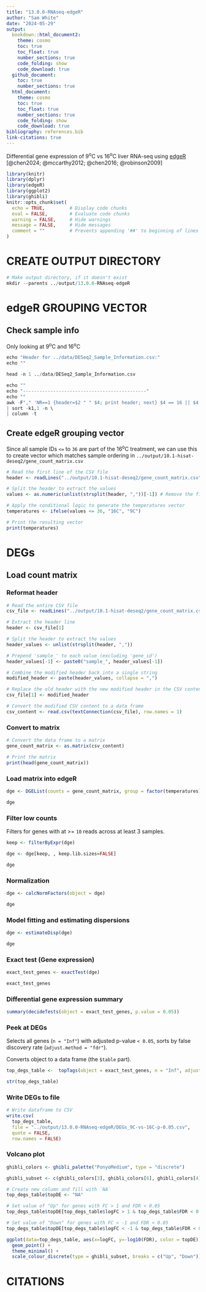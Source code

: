 ```yaml
---
title: "13.0.0-RNAseq-edgeR"
author: "Sam White"
date: "2024-05-29"
output: 
  bookdown::html_document2:
    theme: cosmo
    toc: true
    toc_float: true
    number_sections: true
    code_folding: show
    code_download: true
  github_document:
    toc: true
    number_sections: true
  html_document:
    theme: cosmo
    toc: true
    toc_float: true
    number_sections: true
    code_folding: show
    code_download: true
bibliography: references.bib
link-citations: true
---
```


Differential gene expression of 9<sup>o</sup>C vs 16<sup>o</sup>C liver RNA-seq using [edgeR](https://bioconductor.org/packages/release/bioc/vignettes/edgeR/inst/doc/edgeRUsersGuide.pdf) [@chen2024; @mccarthy2012; @chen2016; @robinson2009]

```r
library(knitr)
library(dplyr)
library(edgeR)
library(ggplot2)
library(ghibli)
knitr::opts_chunk$set(
  echo = TRUE,         # Display code chunks
  eval = FALSE,        # Evaluate code chunks
  warning = FALSE,     # Hide warnings
  message = FALSE,     # Hide messages
  comment = ""         # Prevents appending '##' to beginning of lines in code output
)
```

# CREATE OUTPUT DIRECTORY
```r
# Make output directory, if it doesn't exist
mkdir --parents ../output/13.0.0-RNAseq-edgeR
```

# edgeR GROUPING VECTOR

## Check sample info

Only looking at 9<sup>o</sup>C and 16<sup>o</sup>C

```r
echo "Header for ../data/DESeq2_Sample_Information.csv:"
echo ""

head -n 1 ../data/DESeq2_Sample_Information.csv

echo ""
echo "---------------------------------------------"
echo ""
awk -F"," 'NR==1 {header=$2 " " $4; print header; next} $4 == 16 || $4 == 9 {print $2, $4}' ../data/DESeq2_Sample_Information.csv \
| sort -k1,1 -n \
| column -t

```

## Create edgeR grouping vector

Since all sample IDs `<=` to `36` are part of the 16<sup>o</sup>C treatment, we can use this to create vector which matches sample ordering in `../output/10.1-hisat-deseq2/gene_count_matrix.csv`

```r
# Read the first line of the CSV file
header <- readLines("../output/10.1-hisat-deseq2/gene_count_matrix.csv", n = 1)

# Split the header to extract the values
values <- as.numeric(unlist(strsplit(header, ","))[-1]) # Remove the first element which is "gene_id"

# Apply the conditional logic to generate the temperatures vector
temperatures <- ifelse(values <= 36, "16C", "9C")

# Print the resulting vector
print(temperatures)
```

# DEGs

## Load count matrix

### Reformat header

```r
# Read the entire CSV file
csv_file <- readLines("../output/10.1-hisat-deseq2/gene_count_matrix.csv")

# Extract the header line
header <- csv_file[1]

# Split the header to extract the values
header_values <- unlist(strsplit(header, ","))

# Prepend 'sample_' to each value (excluding 'gene_id')
header_values[-1] <- paste0("sample_", header_values[-1])

# Combine the modified header back into a single string
modified_header <- paste(header_values, collapse = ",")

# Replace the old header with the new modified header in the CSV content
csv_file[1] <- modified_header

# Convert the modified CSV content to a data frame
csv_content <- read.csv(textConnection(csv_file), row.names = 1)

```

### Convert to matrix

```r
# Convert the data frame to a matrix
gene_count_matrix <- as.matrix(csv_content)

# Print the matrix
print(head(gene_count_matrix))

```

### Load matrix into edgeR

```r
dge <- DGEList(counts = gene_count_matrix, group = factor(temperatures))

dge

```

### Filter low counts

Filters for genes with at \>= `10` reads across at least 3 samples.

```r
keep <- filterByExpr(dge)

dge <- dge[keep, , keep.lib.sizes=FALSE]

dge
```

### Normalization

```r
dge <- calcNormFactors(object = dge)

dge
```

### Model fitting and estimating dispersions

```r
dge <- estimateDisp(dge)

dge
```

### Exact test (Gene expression)

```r
exact_test_genes <- exactTest(dge)

exact_test_genes

```

### Differential gene expression summary

```r
summary(decideTests(object = exact_test_genes, p.value = 0.05))
```

### Peek at DEGs

Selects all genes (`n = "Inf"`) with adjusted p-value `< 0.05`, sorts by false discovery rate (`adjust.method = "fdr"`).

Converts object to a data frame (the `$table` part).

```r
top_degs_table <-  topTags(object = exact_test_genes, n = "Inf", adjust.method = "fdr", p.value = 0.05)$table

str(top_degs_table)

```

### Write DEGs to file
```r
# Write dataframe to CSV
write.csv(
  top_degs_table, 
  file = "../output/13.0.0-RNAseq-edgeR/DEGs_9C-vs-16C-p-0.05.csv", 
  quote = FALSE, 
  row.names = FALSE)

```

### Volcano plot

```r
ghibli_colors <- ghibli_palette("PonyoMedium", type = "discrete")

ghibli_subset <- c(ghibli_colors[3], ghibli_colors[6], ghibli_colors[4])

# Create new column and fill with `NA`
top_degs_table$topDE <- "NA"

# Set value of "Up" for genes with FC > 1 and FDR < 0.05
top_degs_table$topDE[top_degs_table$logFC > 1 & top_degs_table$FDR < 0.05] <- "Up"

# Set value of "Down" for genes with FC < -1 and FDR < 0.05
top_degs_table$topDE[top_degs_table$logFC < -1 & top_degs_table$FDR < 0.05] <- "Down"

ggplot(data=top_degs_table, aes(x=logFC, y=-log10(FDR), color = topDE)) + 
  geom_point() +
  theme_minimal() +
  scale_colour_discrete(type = ghibli_subset, breaks = c("Up", "Down"))
```

# CITATIONS
